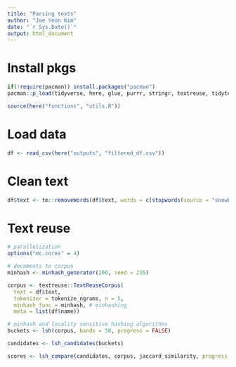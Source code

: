 ```yaml
---
title: "Parsing texts"
author: "Jae Yeon Kim"
date: "`r Sys.Date()`"
output: html_document
---
```


# Install pkgs 

```r
if(!require(pacman)) install.packages("pacman")
pacman::p_load(tidyverse, here, glue, purrr, stringr, textreuse, tidytext, tm, quanteda)

source(here("functions", "utils.R"))
```

# Load data 

```r
df <- read_csv(here("outputs", "filtered_df.csv"))
```

# Clean text 

```r
df$text <- tm::removeWords(df$text, words = c(stopwords(source = "snowball")))
```

# Text reuse

```r
# parallelization 
options("mc.cores" = 4)

# documents to corpus
minhash <- minhash_generator(200, seed = 235)

corpus <- textreuse::TextReuseCorpus(
  text = df$text, 
  tokenizer = tokenize_ngrams, n = 5, 
  minhash_func = minhash, # minhashing
  meta = list(df$name))

# minhash and locality sensitive hashing algorithms
buckets <- lsh(corpus, bands = 50, progress = FALSE)

candidates <- lsh_candidates(buckets)

scores <- lsh_compare(candidates, corpus, jaccard_similarity, progress = FALSE)
```

